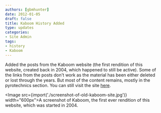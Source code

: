 ```yaml
---
authors: [gbmhunter]
date: 2012-01-05
draft: false
title: Kaboom History Added
type: updates
categories:
- Site Admin
tags:
- history
- Kaboom
---
```



Added the posts from the Kaboom website (the first rendition of this website, created back in 2004, which happened to still be active). Some of the links from the posts don't work as the material has been either deleted or lost through the years. But most of the content remains, mostly in the pyrotechnics section. You can still visit the site [here](http://homepages.inspire.net.nz/~hunter/kaboom/kaboom.htm).

<Image src={import('./screenshot-of-old-kaboom-site.jpg')} width="600px">A screenshot of Kaboom, the first ever rendition of this website, which was started in 2004.</Image>
